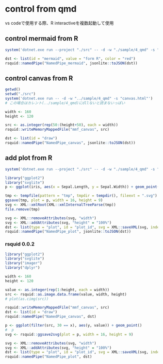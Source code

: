 
# control from qmd

vs codeで使用する際、R interactiveを複数起動して使用

## control mermaid from R

```r
system('dotnet.exe run --project "./src" -- -d -w "./sample/4_qmd" -s "mermaid.html"')
```

```r
dst <- list(id = "mermaid", value = "form R", color = "red")
rsquid::namedPipe("NamedPipe_mermaid", jsonlite::toJSON(dst))
```

## control canvas from R

```r
getwd()
setwd("./src")
system('dotnet.exe run -- -d -w "../sample/4_qmd" -s "canvas.html"')
# この場合はカレント(../sample/4_qmd)にdllないと読まないっぽい
```

```r
width <- 160
height <- 120

src <- as.integer(rep(50:(height+50), each = width))
rsquid::writeMemoryMappedFile("mmf_canvas", src)

dst <- list(id = "draw")
rsquid::namedPipe("NamedPipe_canvas", jsonlite::toJSON(dst))
```

## add plot from R

```r
system('dotnet.exe run --project "./src" -- -d -w "./sample/4_qmd" -s "plot.html"')
```

```r
library("ggplot2")
library("svglite")
p <- ggplot(iris, aes(x = Sepal.Length, y = Sepal.Width)) + geom_point()

tmp <- tempfile(pattern = "tmp", tmpdir = tempdir(), fileext = ".svg")
ggsave(tmp, plot = p, width = 16, height = 9)
svg <- XML::xmlRoot(XML::xmlInternalTreeParse(tmp))
file.remove(tmp)

svg <- XML::removeAttributes(svg, "width")
svg <- XML::addAttributes(svg, "height" = "100%")
dst <- list(type = "plot", id = "plot_id", svg = XML::saveXML(svg, indent = FALSE))
rsquid::namedPipe("NamedPipe_plot", jsonlite::toJSON(dst))
```

### rsquid 0.0.2

```r
library("ggplot2")
library("svglite")
library("imager")
library("dplyr")

width <- 160
height <- 120

value <- as.integer(rep(1:height, each = width))
src <- rsquid::as.image.data.frame(value, width, height)
# plot(as.cimg(src))

rsquid::writeMemoryMappedFile("mmf_canvas", src)
dst <- list(id = "draw")
rsquid::namedPipe("NamedPipe_canvas", dst)

p <- ggplot(filter(src, 30 == x), aes(y, value)) + geom_point()
#  p
svg <- rsquid::ggsave2svg(plot = p, width = 16, height = 9)

svg <- XML::removeAttributes(svg, "width")
svg <- XML::addAttributes(svg, "height" = "100%")
dst <- list(type = "plot", id = "plot_id", svg = XML::saveXML(svg, indent = FALSE))
rsquid::namedPipe("NamedPipe_plot", dst)
```
